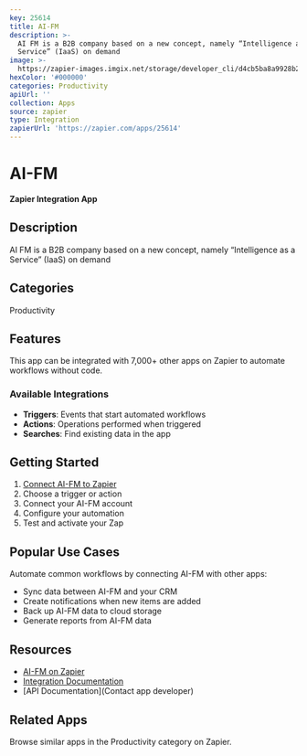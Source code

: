 ```yaml
---
key: 25614
title: AI-FM
description: >-
  AI FM is a B2B company based on a new concept, namely “Intelligence as a
  Service” (IaaS) on demand
image: >-
  https://zapier-images.imgix.net/storage/developer_cli/d4cb5ba8a9928b28d034412a509c35ec.png?auto=format%2Ccompress&ixlib=python-3.0.0&q=50
hexColor: '#000000'
categories: Productivity
apiUrl: ''
collection: Apps
source: zapier
type: Integration
zapierUrl: 'https://zapier.com/apps/25614'
---
```

# AI-FM

**Zapier Integration App**

## Description

AI FM is a B2B company based on a new concept, namely “Intelligence as a Service” (IaaS) on demand

## Categories

Productivity

## Features

This app can be integrated with 7,000+ other apps on Zapier to automate workflows without code.

### Available Integrations

- **Triggers**: Events that start automated workflows
- **Actions**: Operations performed when triggered
- **Searches**: Find existing data in the app

## Getting Started

1. [Connect AI-FM to Zapier](https://zapier.com/apps/25614)
2. Choose a trigger or action
3. Connect your AI-FM account
4. Configure your automation
5. Test and activate your Zap

## Popular Use Cases

Automate common workflows by connecting AI-FM with other apps:

- Sync data between AI-FM and your CRM
- Create notifications when new items are added
- Back up AI-FM data to cloud storage
- Generate reports from AI-FM data

## Resources

- [AI-FM on Zapier](https://zapier.com/apps/25614)
- [Integration Documentation](https://zapier.com/apps/25614/integrations)
- [API Documentation](Contact app developer)

## Related Apps

Browse similar apps in the Productivity category on Zapier.
